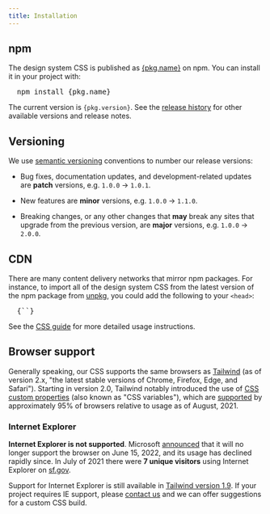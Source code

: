 ```yaml
---
title: Installation
---
```



## npm
<p>The design system CSS is published as <a
href={`https://npmjs.com/package/${pkg.name}`}>{pkg.name}</a> on npm. You can
install it in your project with:</p>

<pre className="hljs lang-sh">
  npm install {pkg.name}
</pre>

<p>The current version is <code>{pkg.version}</code>. See the <a href={`https://github.com/${pkg.repository}/releases`}>release history</a> for other
available versions and release notes.</p>

## Versioning
We use [semantic versioning][semver] conventions to number our release versions:

- Bug fixes, documentation updates, and development-related updates are
  **patch** versions, e.g. `1.0.0` → `1.0.1`.

- New features are **minor** versions, e.g. `1.0.0` → `1.1.0`.

- Breaking changes, or any other changes that **may** break any sites that
  upgrade from the previous version, are **major** versions, e.g. `1.0.0` →
  `2.0.0`.

## CDN
There are many content delivery networks that mirror npm packages. For instance,
to import all of the design system CSS from the latest version of the npm
package from [unpkg], you could add the following to your `<head>`:

<pre className="hljs lang-html">
  {`<link rel="stylesheet" href="${publishedUrl('/dist/sfds.css', pkg)}">`}
</pre>

See the [CSS guide](./css) for more detailed usage instructions.

## Browser support
Generally speaking, our CSS supports the same browsers as
[Tailwind](https://tailwindcss.com/docs/browser-support) (as of version 2.x,
"the latest stable versions of Chrome, Firefox, Edge, and Safari"). Starting in
version 2.0, Tailwind notably introduced the use of [CSS custom properties]
(also known as "CSS variables"), which are
[supported](https://caniuse.com/css-variables) by approximately 95% of browsers
relative to usage as of August, 2021.

### Internet Explorer
**Internet Explorer is not supported**. Microsoft [announced][IE EOL] that it
will no longer support the browser on June 15, 2022, and its usage has declined
rapidly since. In July of 2021 there were **7 unique visitors** using Internet
Explorer on [sf.gov](https://sf.gov).

Support for Internet Explorer is still available in [Tailwind version
1.9](https://v1.tailwindcss.com/). If your project requires IE support, please
[contact us](mailto:ds-support@sfgov.org) and we can offer suggestions for a
custom CSS build.

[IE EOL]: https://docs.microsoft.com/en-us/lifecycle/faq/internet-explorer-microsoft-edge#:~:text=Yes%2C%20Internet%20Explorer%2011%20is,Internet%20Explorer%20(IE)%20mode.
[css custom properties]: https://developer.mozilla.org/en-US/docs/Web/CSS/Using_CSS_custom_properties
[semver]: https://semver.org
[tailwind]: https://tailwindcss.com/
[unpkg]: https://unpkg.com
